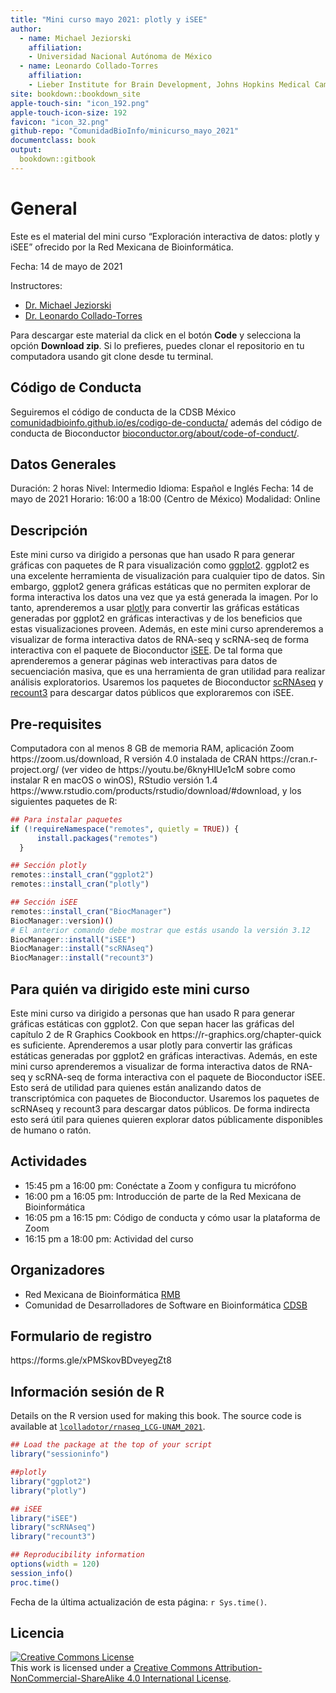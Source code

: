 ```yaml
---
title: "Mini curso mayo 2021: plotly y iSEE"
author: 
  - name: Michael Jeziorski
    affiliation:
    - Universidad Nacional Autónoma de México
  - name: Leonardo Collado-Torres
    affiliation:
    - Lieber Institute for Brain Development, Johns Hopkins Medical Campus
site: bookdown::bookdown_site
apple-touch-sin: "icon_192.png"
apple-touch-icon-size: 192
favicon: "icon_32.png"
github-repo: "ComunidadBioInfo/minicurso_mayo_2021"
documentclass: book
output:
  bookdown::gitbook
---
```


# General {-}

Este es el material del mini curso "Exploración interactiva de datos: plotly y iSEE" ofrecido por la Red Mexicana de Bioinformática.

Fecha: 14 de mayo de 2021

Instructores:

* [Dr. Michael Jeziorski](https://twitter.com/kirbykyle1)
* [Dr. Leonardo Collado-Torres](http://lcolladotor.github.io/es)

Para descargar este material da click en el botón **Code** y selecciona la opción **Download zip**. Si lo prefieres, puedes clonar el repositorio en tu computadora usando git clone desde tu terminal.


## Código de Conducta {-}

Seguiremos el código de conducta de la CDSB México [comunidadbioinfo.github.io/es/codigo-de-conducta/](https://comunidadbioinfo.github.io/es/codigo-de-conducta/) además del código de conducta de Bioconductor [bioconductor.org/about/code-of-conduct/](http://bioconductor.org/about/code-of-conduct/). 


## Datos Generales {-}

Duración: 2 horas
Nivel: Intermedio
Idioma: Español e Inglés
Fecha:  14 de mayo de 2021
Horario: 16:00 a 18:00 (Centro de México)
Modalidad: Online

## Descripción {-}

Este mini curso va dirigido a personas que han usado R para generar gráficas con paquetes de R para visualización como [ggplot2](https://cran.r-project.org/package=ggplot2). ggplot2 es una excelente herramienta de visualización para cualquier tipo de datos. Sin embargo, ggplot2 genera gráficas estáticas que no permiten explorar de forma interactiva los datos una vez que ya está generada la imagen. Por lo tanto, aprenderemos a usar [plotly](https://cran.r-project.org/package=plotly) para convertir las gráficas estáticas generadas por ggplot2 en gráficas interactivas y de los beneficios que estas visualizaciones proveen. Además, en este mini curso aprenderemos a visualizar de forma interactiva datos de RNA-seq y scRNA-seq de forma interactiva con el paquete de Bioconductor [iSEE](https://bioconductor.org/packages/iSEE). De tal forma que aprenderemos a generar páginas web interactivas para datos de secuenciación masiva, que es una herramienta de gran utilidad para realizar análisis exploratorios. Usaremos los paquetes de Bioconductor [scRNAseq](https://bioconductor.org/packages/scRNAseq) y [recount3](https://bioconductor.org/packages/recount3) para descargar datos públicos que exploraremos con iSEE.


## Pre-requisites {-}

Computadora con al menos 8 GB de memoria RAM, aplicación Zoom https://zoom.us/download, R versión 4.0 instalada de CRAN https://cran.r-project.org/ (ver video de https://youtu.be/6knyHlUe1cM sobre como instalar R en macOS o winOS), RStudio versión 1.4 https://www.rstudio.com/products/rstudio/download/#download, y los siguientes paquetes de R:

```r
## Para instalar paquetes
if (!requireNamespace("remotes", quietly = TRUE)) {
      install.packages("remotes")
  }

## Sección plotly
remotes::install_cran("ggplot2")
remotes::install_cran("plotly")

## Sección iSEE
remotes::install_cran("BiocManager")
BiocManager::version)()
# El anterior comando debe mostrar que estás usando la versión 3.12
BiocManager::install("iSEE")
BiocManager::install("scRNAseq")
BiocManager::install("recount3")
```

## Para quién va dirigido este mini curso{-}

Este mini curso va dirigido a personas que han usado R para generar gráficas estáticas con ggplot2. Con que sepan hacer las gráficas del capítulo 2 de R Graphics Cookbook en https://r-graphics.org/chapter-quick es suficiente. Aprenderemos a usar plotly para convertir las gráficas estáticas generadas por ggplot2 en gráficas interactivas. Además, en este mini curso aprenderemos a visualizar de forma interactiva datos de RNA-seq y scRNA-seq de forma interactiva con el paquete de Bioconductor iSEE. Esto será de utilidad para quienes están analizando datos de transcriptómica con paquetes de Bioconductor. Usaremos los paquetes de scRNAseq y recount3 para descargar datos públicos. De forma indirecta esto será útil para quienes quieren explorar datos públicamente disponibles de humano o ratón.

## Actividades {-}

* 15:45 pm a 16:00 pm: Conéctate a Zoom y configura tu micrófono
* 16:00 pm a 16:05 pm: Introducción de parte de la Red Mexicana de Bioinformática
* 16:05 pm a 16:15 pm: Código de conducta y cómo usar la plataforma de Zoom
* 16:15 pm a 18:00 pm: Actividad del curso

## Organizadores {-}

* Red Mexicana de Bioinformática [RMB](https://www.redmexicanadebioinformatica.org/)
* Comunidad de Desarrolladores de Software en Bioinformática [CDSB](https://comunidadbioinfo.github.io )


## Formulario de registro  {-}

https://forms.gle/xPMSkovBDveyegZt8

## Información sesión de R{-}

Details on the R version used for making this book. The source code is available at [`lcolladotor/rnaseq_LCG-UNAM_2021`](https://github.com/lcolladotor/rnaseq_LCG-UNAM_2021).

```r
## Load the package at the top of your script
library("sessioninfo")

##plotly
library("ggplot2")
library("plotly")

## iSEE
library("iSEE")
library("scRNAseq")
library("recount3")
```

```r
## Reproducibility information
options(width = 120)
session_info()
proc.time()
```

Fecha de la última actualización de esta página: `r Sys.time()`.

## Licencia  {-}

<a rel="license" href="http://creativecommons.org/licenses/by-nc-sa/4.0/"><img alt="Creative Commons License" style="border-width:0" src="https://i.creativecommons.org/l/by-nc-sa/4.0/88x31.png" /></a><br />This work is licensed under a <a rel="license" href="http://creativecommons.org/licenses/by-nc-sa/4.0/">Creative Commons Attribution-NonCommercial-ShareAlike 4.0 International License</a>.

